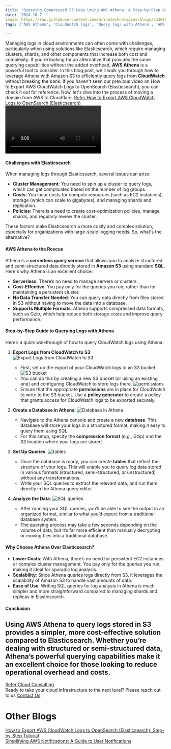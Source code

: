 ```yaml
---
title: 'Querying Compressed S3 Logs Using AWS Athena: A Step-by-Step Guide!'
date: '2024-10-7'
image:'https://raw.githubusercontent.com/arinatechnologies/blogs/3338f8883793109c560a3e69fa88f0a44fe6b21e/images/awsanthena.webp'
tags: ['AWS Athena', 'CloudWatch logs', 'Query logs with Athena', 'AWS S3 logging', 'Serverless query servicen','Cost-effective log management','Cloud log analysis','AWS log monitoring','Elasticsearch alternative','CloudWatch to S3','SQL queries in Athena','Log management in AWS','AWS cloud solutions','Query S3 logs','AWS cloud computing']

---
```

Managing logs in cloud environments can often come with challenges, particularly when using solutions like Elasticsearch, which require managing clusters, shards, and other components that increase both cost and complexity. If you're looking for an alternative that provides the same querying capabilities without the added overhead, **AWS Athena** is a powerful tool to consider. In this blog post, we'll walk you through how to leverage Athena with Amazon S3 to efficiently query logs from **CloudWatch** without breaking the bank.
If you haven't seen our previous video on How to Export AWS CloudWatch Logs to OpenSearch (Elasticsearch), you can check it out for reference. Now, let's dive into the process of moving a domain from AWS to Cloudflare.
[Refer How to Export AWS CloudWatch Logs to OpenSearch (Elasticsearch)](https://www.arinatechnologies.com/posts/cloudwatch)
<Video id="wBhEZbMHhC8qI" title="Querying Compressed S3 Logs Using AWS Athena: A Step-by-Step Guide "/>
#### **Challenges with Elasticsearch**
When managing logs through Elasticsearch, several issues can arise:
- **Cluster Management**: You need to spin up a cluster to query logs, which can get complicated based on the number of log groups.
- **Costs**: You incur costs for compute resources (such as EC2 instances), storage (which can scale to gigabytes), and managing shards and replication.
- **Policies**: There is a need to create cost-optimization policies, manage shards, and regularly review the cluster.

These factors make Elasticsearch a more costly and complex solution, especially for organizations with large-scale logging needs. So, what's the alternative?

#### **AWS Athena to the Rescue**
Athena is a **serverless query service** that allows you to analyze structured and semi-structured data directly stored in **Amazon S3** using standard **SQL**. Here's why Athena is an excellent choice:
- **Serverless**: There’s no need to manage servers or clusters.
- **Cost-Effective**: You pay only for the queries you run, rather than for maintaining a persistent cluster.
- **No Data Transfer Needed**: You can query data directly from files stored in S3 without having to move the data into a database.
- **Supports Multiple Formats**: Athena supports compressed data formats, such as Gzip, which help reduce both storage costs and improve query performance.

#### **Step-by-Step Guide to Querying Logs with Athena**

Here’s a quick walkthrough of how to query CloudWatch logs using Athena:

1. **Export Logs from CloudWatch to S3**: 
![Export Logs from CloudWatch to S3](https://raw.githubusercontent.com/arinatechnologies/blogs/a60653cc2444c926913d94b6718164f79b825c5f/images/awsanthena/export%20data%20to%20s3.webp)
    - First, set up the export of your CloudWatch logs to an S3 bucket. 
![S3 bucket](https://raw.githubusercontent.com/arinatechnologies/blogs/a60653cc2444c926913d94b6718164f79b825c5f/images/awsanthena/s3%20bucket.webp)
    - You can do this by creating a new S3 bucket (or using an existing one) and configuring CloudWatch to store logs there.
![permissions](https://raw.githubusercontent.com/arinatechnologies/blogs/a60653cc2444c926913d94b6718164f79b825c5f/images/awsanthena/permission.webp)
    - Ensure that the appropriate **permissions** are in place for CloudWatch to write to the S3 bucket. Use a **policy generator** to create a policy that grants access for CloudWatch logs to be exported securely.

2. **Create a Database in Athena**:
![Database in Athena](https://raw.githubusercontent.com/arinatechnologies/blogs/a60653cc2444c926913d94b6718164f79b825c5f/images/awsanthena/create%20database.webp)
    - Navigate to the Athena console and create a new **database**. This database will store your logs in a structured format, making it easy to query them using SQL.
    - For this setup, specify the **compression format** (e.g., Gzip) and the S3 location where your logs are stored.

3. **Set Up Queries**:
![tables](https://raw.githubusercontent.com/arinatechnologies/blogs/a60653cc2444c926913d94b6718164f79b825c5f/images/awsanthena/create%20tables.webp)
    - Once the database is ready, you can create **tables** that reflect the structure of your logs. This will enable you to query log data stored in various formats (structured, semi-structured, or unstructured) without any transformations.
    - Write your SQL queries to extract the relevant data, and run them directly in the Athena query editor.

4. **Analyze the Data**:
![SQL queries](https://raw.githubusercontent.com/arinatechnologies/blogs/a60653cc2444c926913d94b6718164f79b825c5f/images/awsanthena/quries%20run.webp)
    - After running your SQL queries, you’ll be able to see the output in an organized format, similar to what you’d expect from a traditional database system.
    - The querying process may take a few seconds depending on the volume of data, but it’s far more efficient than manually decrypting or moving files into a traditional database.

#### **Why Choose Athena Over Elasticsearch?**
- **Lower Costs**: With Athena, there’s no need for persistent EC2 instances or complex cluster management. You pay only for the queries you run, making it ideal for sporadic log analysis.
- **Scalability**: Since Athena queries logs directly from S3, it leverages the scalability of Amazon S3 to handle vast amounts of data.
- **Ease of Use**: Writing SQL queries for log analysis in Athena is much simpler and more straightforward compared to managing shards and replicas in Elasticsearch.

#### **Conclusion**
Using AWS Athena to query logs stored in S3 provides a simpler, more cost-effective solution compared to Elasticsearch. Whether you’re dealing with structured or semi-structured data, Athena’s powerful querying capabilities make it an excellent choice for those looking to reduce operational overhead and costs.
---
 [ Refer Cloud Consulting](https://www.arinatechnologies.com/consulting) <br/>
Ready to take your cloud infrastructure to the next level? Please reach out to us [ Contact Us](https://www.arinatechnologies.com/contact) <br/>
# Other Blogs
[How to Export AWS CloudWatch Logs to OpenSearch (Elasticsearch): Step-by-Step Tutorial](https://www.arinatechnologies.com/posts/cloudwatch) <br/>
[Simplifying AWS Notifications: A Guide to User Notifications](https://www.arinatechnologies.com/posts/user-notifications) <br/>
